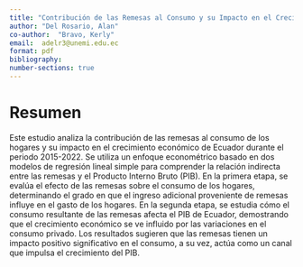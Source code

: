 ```yaml
---
title: "Contribución de las Remesas al Consumo y su Impacto en el Crecimiento Económico del Ecuador entre 2015 y 2022"
author: "Del Rosario, Alan"
co-author:  "Bravo, Kerly"
email:  adelr3@unemi.edu.ec
format: pdf
bibliography: 
number-sections: true
---
```


# Resumen

Este estudio analiza la contribución de las remesas al consumo de los hogares y su impacto en el crecimiento económico de Ecuador durante el periodo 2015-2022. Se utiliza un enfoque econométrico basado en dos modelos de regresión lineal simple para comprender la relación indirecta entre las remesas y el Producto Interno Bruto (PIB). En la primera etapa, se evalúa el efecto de las remesas sobre el consumo de los hogares, determinando el grado en que el ingreso adicional proveniente de remesas influye en el gasto de los hogares. En la segunda etapa, se estudia cómo el consumo resultante de las remesas afecta el PIB de Ecuador, demostrando que el crecimiento económico se ve influido por las variaciones en el consumo privado. Los resultados sugieren que las remesas tienen un impacto positivo significativo en el consumo, a su vez, actúa como un canal que impulsa el crecimiento del PIB.